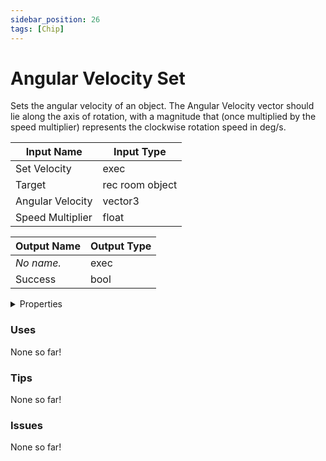 ```yaml
---
sidebar_position: 26
tags: [Chip]
---
```


# Angular Velocity Set

Sets the angular velocity of an object. The Angular Velocity vector should lie along the axis of rotation, with a magnitude that (once multiplied by the speed multiplier) represents the clockwise rotation speed in deg/s.




<EsbSvg />

| Input Name | Input Type |
|-----------|-----------|
| Set Velocity | exec |
| Target | rec room object |
| Angular Velocity | vector3 |
| Speed Multiplier | float |

| Output Name | Output Type |
|-----------|-----------|
| *No name.* | exec |
| Success | bool |


<details>
  <summary>Properties</summary>
  <div>
    <div>
    <table>
      <thead>
        <tr>
          <th>Is beta required?</th>
          <th>❌</th>
        </tr>
        <tr>
          <th>Is this chip a trolling risk?</th>
          <th>❌</th>
        </tr>
        <tr>
          <th>Chip UUID</th>
          <th>85dbc1d1-759a-4d08-b129-bf9372188348</th>
        </tr>
      </thead>
    </table>
    </div>
  </div>
</details>

### Uses

None so far!

### Tips

None so far!

### Issues

None so far!
